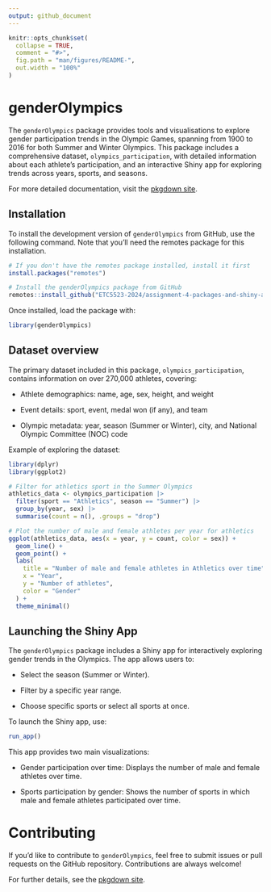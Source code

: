 ```yaml
---
output: github_document
---
```


<!-- README.md is generated from README.Rmd. Please edit that file -->

```r
knitr::opts_chunk$set(
  collapse = TRUE,
  comment = "#>",
  fig.path = "man/figures/README-",
  out.width = "100%"
)
```

# genderOlympics

<!-- badges: start -->
<!-- badges: end -->

The `genderOlympics` package provides tools and visualisations to explore gender participation trends in the Olympic Games, spanning from 1900 to 2016 for both Summer and Winter Olympics. This package includes a comprehensive dataset, `olympics_participation`, with detailed information about each athlete's participation, and an interactive Shiny app for exploring trends across years, sports, and seasons.

For more detailed documentation, visit the [pkgdown site](https://etc5523-2024.github.io/assignment-4-packages-and-shiny-apps-Billy0624/).

## Installation

To install the development version of `genderOlympics` from GitHub, use the following command. Note that you'll need the remotes package for this installation.

``` r
# If you don't have the remotes package installed, install it first
install.packages("remotes")

# Install the genderOlympics package from GitHub
remotes::install_github("ETC5523-2024/assignment-4-packages-and-shiny-apps-Billy0624")
```

Once installed, load the package with:

```r
library(genderOlympics)
```

## Dataset overview

The primary dataset included in this package, `olympics_participation`, contains information on over 270,000 athletes, covering:

  - Athlete demographics: name, age, sex, height, and weight

  - Event details: sport, event, medal won (if any), and team

  - Olympic metadata: year, season (Summer or Winter), city, and National Olympic Committee (NOC) code

Example of exploring the dataset:

```r
library(dplyr)
library(ggplot2)

# Filter for athletics sport in the Summer Olympics
athletics_data <- olympics_participation |>
  filter(sport == "Athletics", season == "Summer") |>
  group_by(year, sex) |>
  summarise(count = n(), .groups = "drop")

# Plot the number of male and female athletes per year for athletics
ggplot(athletics_data, aes(x = year, y = count, color = sex)) +
  geom_line() +
  geom_point() +
  labs(
    title = "Number of male and female athletes in Athletics over time",
    x = "Year",
    y = "Number of athletes",
    color = "Gender"
  ) +
  theme_minimal()
```

## Launching the Shiny App

The `genderOlympics` package includes a Shiny app for interactively exploring gender trends in the Olympics. The app allows users to:

  - Select the season (Summer or Winter).
  
  - Filter by a specific year range.

  - Choose specific sports or select all sports at once.

To launch the Shiny app, use:

```r
run_app()
```

This app provides two main visualizations:

  - Gender participation over time: Displays the number of male and female athletes over time.

  - Sports participation by gender: Shows the number of sports in which male and female athletes participated over time.
  
# Contributing

If you'd like to contribute to `genderOlympics`, feel free to submit issues or pull requests on the GitHub repository. Contributions are always welcome!

For further details, see the [pkgdown site](https://etc5523-2024.github.io/assignment-4-packages-and-shiny-apps-Billy0624/).
